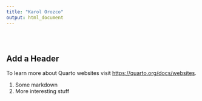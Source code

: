 ---
title: "Karol Orozco"
output: html_document
---


<style type="text/css">
.title {
  display: none;
}

#getting-started img {
  margin-right: 10px;
}

</style>

<div class="row" style="padding-top: 30px;">
<div class="col-sm-6">


## Add a Header

To learn more about Quarto websites visit <https://quarto.org/docs/websites>.

1.  Some markdown
2.  More interesting stuff

</div>
<div class="col-sm-6">